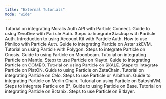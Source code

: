 ```yaml
---
title: "External Tutorials"
mode: "wide"
---
```

<CardGroup cols={2}>
  <Card title="Moralis Auth API with Particle Connect" href="https://docs.moralis.io/authentication-api/evm/how-to-sign-in-with-particle">
    Tutorial on integrating Moralis Auth API with Particle Connect.
  </Card>
  <Card title="ZeroDev with Particle Auth" href="https://docs.zerodev.app/sdk/signers/particle">
    Guide to using ZeroDev with Particle Auth.
  </Card>
  <Card title="Stackup with Particle Auth" href="https://docs.stackup.sh/docs/particle-demo">
    Steps to integrate Stackup with Particle Auth.
  </Card>
  <Card title="Account Kit with Particle Auth" href="https://accountkit.alchemy.com/packages/aa-signers/particle/introduction.html">
    Introduction to using Account Kit with Particle Auth.
  </Card>
  <Card title="Pimlico with Particle Auth" href="https://docs.pimlico.io/permissionless/how-to/signers/particle-network">
    How to use Pimlico with Particle Auth.
  </Card>
  <Card title="Particle on Astar zkEVM" href="https://docs.astar.network/docs/build/zkEVM/integrations/account-abstraction/particle-network/">
    Guide to integrating Particle on Astar zkEVM.
  </Card>
  <Card title="Particle on Polygon" href="https://docs.polygon.technology/tools/wallets/particle-network">
    Tutorial on using Particle with Polygon.
  </Card>
  <Card title="Particle on Gnosis" href="https://docs.gnosischain.com/concepts/account-abstraction/particle-network">
    Steps to integrate Particle on Gnosis.
  </Card>
  <Card title="Particle on Moonbeam" href="https://docs.moonbeam.network/builders/integrations/wallets/particle-network/">
    Guide to using Particle on Moonbeam.
  </Card>
  <Card title="Particle on Mantle" href="https://docs.mantle.xyz/network/for-devs/resources-and-tooling/particle-aa-sdk">
    Tutorial on integrating Particle on Mantle.
  </Card>
  <Card title="Particle on Klaytn" href="https://docs.klaytn.foundation/docs/build/tools/wallets/wallet-libraries/particle/">
    Steps to use Particle on Klaytn.
  </Card>
  <Card title="Particle on COMBO" href="https://docs.combonetwork.io/developer/tutorials/particle.html">
    Guide to integrating Particle on COMBO.
  </Card>
  <Card title="Particle on SKALE" href="https://docs.skale.network/tools/wallets/particle-network">
    Tutorial on using Particle on SKALE.
  </Card>
  <Card title="Particle on PlatON" href="https://platonnetwork.github.io/docs/en/Particle_Network_Integration_for_PlatON">
    Steps to integrate Particle on PlatON.
  </Card>
  <Card title="Particle on ZetaChain" href="https://www.zetachain.com/docs/developers/services/particle/">
    Guide to using Particle on ZetaChain.
  </Card>
  <Card title="Particle on Celo" href="https://docs.celo.org/developer/particle-network">
    Tutorial on integrating Particle on Celo.
  </Card>
  <Card title="Particle on Arbitrum" href="https://docs.arbitrum.io/for-devs/third-party-docs/Particle/">
    Steps to use Particle on Arbitrum.
  </Card>
  <Card title="Particle on Merlin Chain" href="https://docs.merlinchain.io/merlin-docs/developers/quick-start/connecting-to-merlin-via-btc-wallet">
    Guide to integrating Particle on Merlin Chain.
  </Card>
  <Card title="Particle on SatoshiVM" href="https://docs.satoshivm.io/developer-guide/btc-connect">
    Tutorial on using Particle on SatoshiVM.
  </Card>
  <Card title="Particle on B²" href="https://docs.bsquared.network/for-developers/account_abstraction_with_particle_network">
    Steps to integrate Particle on B².
  </Card>
  <Card title="Particle on Base" href="https://docs.base.org/tutorials/account-abstraction-with-particle-network">
    Guide to using Particle on Base.
  </Card>
  <Card title="Particle on Botanix" href="https://docs.botanixlabs.xyz/botanix-labs/build-dapps/tools/account-abstraction-with-btc-connect">
    Tutorial on integrating Particle on Botanix.
  </Card>
  <Card title="Particle on Bitlayer" href="https://docs.bitlayer.org/docs/Build/DeveloperResources/BTC-Connect">
    Steps to use Particle on Bitlayer.
  </Card>
</CardGroup>
